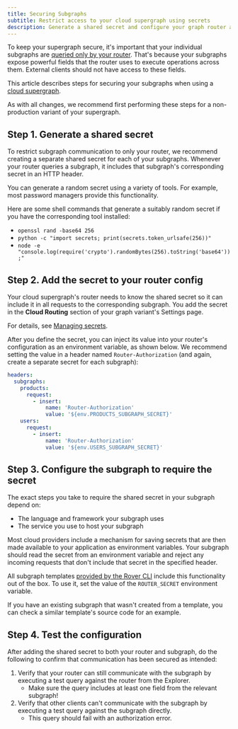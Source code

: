 ```yaml
---
title: Securing Subgraphs
subtitle: Restrict access to your cloud supergraph using secrets
description: Generate a shared secret and configure your graph router and subgraphs to secure your federated GraphQL API.
---
```


To keep your supergraph secure, it's important that your individual subgraphs are [queried only by your router](/federation/building-supergraphs/subgraphs-overview/#securing-your-subgraphs). That's because your subgraphs expose powerful fields that the router uses to execute operations across them. External clients should not have access to these fields.

This article describes steps for securing your subgraphs when using a [cloud supergraph](/graphos/cloud-routing).

<Tip>

As with all changes, we recommend first performing these steps for a non-production variant of your supergraph.

</Tip>

## Step 1. Generate a shared secret

To restrict subgraph communication to only your router, we recommend creating a separate shared secret for each of your subgraphs. Whenever your router queries a subgraph, it includes that subgraph's corresponding secret in an HTTP header.

You can generate a random secret using a variety of tools. For example, most password managers provide this functionality.

Here are some shell commands that generate a suitably random secret if you have the corresponding tool installed:

- `openssl rand -base64 256`
- `python -c "import secrets; print(secrets.token_urlsafe(256))"`
- `node -e "console.log(require('crypto').randomBytes(256).toString('base64'));"`

## Step 2. Add the secret to your router config

Your cloud supergraph's router needs to know the shared secret so it can include it in all requests to the corresponding subgraph. You add the secret in the **Cloud Routing** section of your graph variant's Settings page.

<Tip>

For details, see [Managing secrets](/graphos/cloud-routing/configuration#managing-secrets).

</Tip>

After you define the secret, you can inject its value into your router's configuration as an environment variable, as shown below. We recommend setting the value in a header named `Router-Authorization` (and again, create a separate secret for each subgraph):

```yaml
headers:
  subgraphs:
    products:
      request:
        - insert:
            name: 'Router-Authorization'
            value: '${env.PRODUCTS_SUBGRAPH_SECRET}'
    users:
      request:
        - insert:
            name: 'Router-Authorization'
            value: '${env.USERS_SUBGRAPH_SECRET}'
```

## Step 3. Configure the subgraph to require the secret

The exact steps you take to require the shared secret in your subgraph depend on:

- The language and framework your subgraph uses
- The service you use to host your subgraph

Most cloud providers include a mechanism for saving secrets that are then made available to your application as environment variables. Your subgraph should read the secret from an environment variable and reject any incoming requests that don't include that secret in the specified header.

<Note>

All subgraph templates [provided by the Rover CLI](/graphos/graphs/creating-a-subgraph#starting-from-a-template) include this functionality out of the box. To use it, set the value of the `ROUTER_SECRET` environment variable.

If you have an existing subgraph that wasn't created from a template, you can check a similar template's source code for an example.

</Note>

## Step 4. Test the configuration

After adding the shared secret to both your router and subgraph, do the following to confirm that communication has been secured as intended:

1. Verify that your router can still communicate with the subgraph by executing a test query against the router from the Explorer.
   - Make sure the query includes at least one field from the relevant subgraph!
2. Verify that other clients can't communicate with the subgraph by executing a test query against the subgraph directly.
   - This query should fail with an authorization error.
